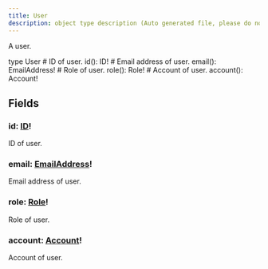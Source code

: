 ```yaml
---
title: User
description: object type description (Auto generated file, please do not modify)
---
```



A user.

<GQLCodeSnippet>
<GQLLine><GQLKeyword>type</GQLKeyword> User <GQLOpen /></GQLLine>
<GQLLine> </GQLLine>
	<GQLLine><GQLTab /><GQLComment># ID of user.</GQLComment></GQLLine>
	<GQLLine><GQLTab /><GQLName>id</GQLName>(): <GQLLink href="../../ecdn-api-scalars/ID">ID</GQLLink><GQLOperator>!</GQLOperator></GQLLine>
<GQLLine> </GQLLine>
	<GQLLine><GQLTab /><GQLComment># Email address of user.</GQLComment></GQLLine>
	<GQLLine><GQLTab /><GQLName>email</GQLName>(): <GQLLink href="../../ecdn-api-scalars/EmailAddress">EmailAddress</GQLLink><GQLOperator>!</GQLOperator></GQLLine>
<GQLLine> </GQLLine>
	<GQLLine><GQLTab /><GQLComment># Role of user.</GQLComment></GQLLine>
	<GQLLine><GQLTab /><GQLName>role</GQLName>(): <GQLLink href="../../ecdn-api-enums/Role">Role</GQLLink><GQLOperator>!</GQLOperator></GQLLine>
<GQLLine> </GQLLine>
	<GQLLine><GQLTab /><GQLComment># Account of user.</GQLComment></GQLLine>
	<GQLLine><GQLTab /><GQLName>account</GQLName>(): <GQLLink href="../../ecdn-api-objects/Account">Account</GQLLink><GQLOperator>!</GQLOperator></GQLLine>
<GQLLine> </GQLLine>
<GQLLine><GQLClose /></GQLLine>
</GQLCodeSnippet>


## Fields

### id: [ID](../ecdn-api-scalars/ID)!
ID of user.


### email: [EmailAddress](../ecdn-api-scalars/EmailAddress)!
Email address of user.


### role: [Role](../ecdn-api-enums/Role)!
Role of user.


### account: [Account](../ecdn-api-objects/Account)!
Account of user.



